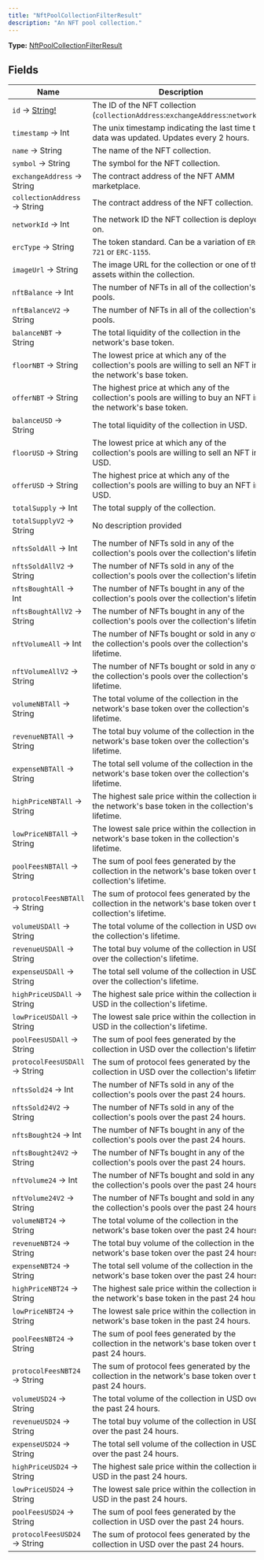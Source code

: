 ```yaml
---
title: "NftPoolCollectionFilterResult"
description: "An NFT pool collection."
---
```


**Type:** [NftPoolCollectionFilterResult](/api-reference/types/nftpoolcollectionfilterresult)

## Fields

| Name | Description |
|------|-------------|
| `id` → [String!](/api-reference/types/string) | The ID of the NFT collection (`collectionAddress`:`exchangeAddress`:`networkId`). |
| `timestamp` → Int | The unix timestamp indicating the last time the data was updated. Updates every 2 hours. |
| `name` → String | The name of the NFT collection. |
| `symbol` → String | The symbol for the NFT collection. |
| `exchangeAddress` → String | The contract address of the NFT AMM marketplace. |
| `collectionAddress` → String | The contract address of the NFT collection. |
| `networkId` → Int | The network ID the NFT collection is deployed on. |
| `ercType` → String | The token standard. Can be a variation of `ERC-721` or `ERC-1155`. |
| `imageUrl` → String | The image URL for the collection or one of the assets within the collection. |
| `nftBalance` → Int | The number of NFTs in all of the collection's pools. |
| `nftBalanceV2` → String | The number of NFTs in all of the collection's pools. |
| `balanceNBT` → String | The total liquidity of the collection in the network's base token. |
| `floorNBT` → String | The lowest price at which any of the collection's pools are willing to sell an NFT in the network's base token. |
| `offerNBT` → String | The highest price at which any of the collection's pools are willing to buy an NFT in the network's base token. |
| `balanceUSD` → String | The total liquidity of the collection in USD. |
| `floorUSD` → String | The lowest price at which any of the collection's pools are willing to sell an NFT in USD. |
| `offerUSD` → String | The highest price at which any of the collection's pools are willing to buy an NFT in USD. |
| `totalSupply` → Int | The total supply of the collection. |
| `totalSupplyV2` → String | No description provided |
| `nftsSoldAll` → Int | The number of NFTs sold in any of the collection's pools over the collection's lifetime. |
| `nftsSoldAllV2` → String | The number of NFTs sold in any of the collection's pools over the collection's lifetime. |
| `nftsBoughtAll` → Int | The number of NFTs bought in any of the collection's pools over the collection's lifetime. |
| `nftsBoughtAllV2` → String | The number of NFTs bought in any of the collection's pools over the collection's lifetime. |
| `nftVolumeAll` → Int | The number of NFTs bought or sold in any of the collection's pools over the collection's lifetime. |
| `nftVolumeAllV2` → String | The number of NFTs bought or sold in any of the collection's pools over the collection's lifetime. |
| `volumeNBTAll` → String | The total volume of the collection in the network's base token over the collection's lifetime. |
| `revenueNBTAll` → String | The total buy volume of the collection in the network's base token over the collection's lifetime. |
| `expenseNBTAll` → String | The total sell volume of the collection in the network's base token over the collection's lifetime. |
| `highPriceNBTAll` → String | The highest sale price within the collection in the network's base token in the collection's lifetime. |
| `lowPriceNBTAll` → String | The lowest sale price within the collection in the network's base token in the collection's lifetime. |
| `poolFeesNBTAll` → String | The sum of pool fees generated by the collection in the network's base token over the collection's lifetime. |
| `protocolFeesNBTAll` → String | The sum of protocol fees generated by the collection in the network's base token over the collection's lifetime. |
| `volumeUSDAll` → String | The total volume of the collection in USD over the collection's lifetime. |
| `revenueUSDAll` → String | The total buy volume of the collection in USD over the collection's lifetime. |
| `expenseUSDAll` → String | The total sell volume of the collection in USD over the collection's lifetime. |
| `highPriceUSDAll` → String | The highest sale price within the collection in USD in the collection's lifetime. |
| `lowPriceUSDAll` → String | The lowest sale price within the collection in USD in the collection's lifetime. |
| `poolFeesUSDAll` → String | The sum of pool fees generated by the collection in USD over the collection's lifetime. |
| `protocolFeesUSDAll` → String | The sum of protocol fees generated by the collection in USD over the collection's lifetime. |
| `nftsSold24` → Int | The number of NFTs sold in any of the collection's pools over the past 24 hours. |
| `nftsSold24V2` → String | The number of NFTs sold in any of the collection's pools over the past 24 hours. |
| `nftsBought24` → Int | The number of NFTs bought in any of the collection's pools over the past 24 hours. |
| `nftsBought24V2` → String | The number of NFTs bought in any of the collection's pools over the past 24 hours. |
| `nftVolume24` → Int | The number of NFTs bought and sold in any of the collection's pools over the past 24 hours. |
| `nftVolume24V2` → String | The number of NFTs bought and sold in any of the collection's pools over the past 24 hours. |
| `volumeNBT24` → String | The total volume of the collection in the network's base token over the past 24 hours. |
| `revenueNBT24` → String | The total buy volume of the collection in the network's base token over the past 24 hours. |
| `expenseNBT24` → String | The total sell volume of the collection in the network's base token over the past 24 hours. |
| `highPriceNBT24` → String | The highest sale price within the collection in the network's base token in the past 24 hours. |
| `lowPriceNBT24` → String | The lowest sale price within the collection in the network's base token in the past 24 hours. |
| `poolFeesNBT24` → String | The sum of pool fees generated by the collection in the network's base token over the past 24 hours. |
| `protocolFeesNBT24` → String | The sum of protocol fees generated by the collection in the network's base token over the past 24 hours. |
| `volumeUSD24` → String | The total volume of the collection in USD over the past 24 hours. |
| `revenueUSD24` → String | The total buy volume of the collection in USD over the past 24 hours. |
| `expenseUSD24` → String | The total sell volume of the collection in USD over the past 24 hours. |
| `highPriceUSD24` → String | The highest sale price within the collection in USD in the past 24 hours. |
| `lowPriceUSD24` → String | The lowest sale price within the collection in USD in the past 24 hours. |
| `poolFeesUSD24` → String | The sum of pool fees generated by the collection in USD over the past 24 hours. |
| `protocolFeesUSD24` → String | The sum of protocol fees generated by the collection in USD over the past 24 hours. |


